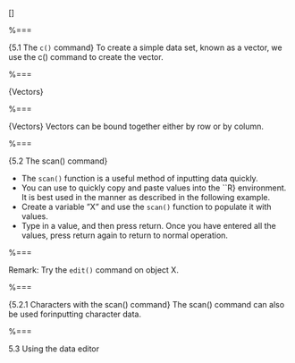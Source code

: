 \[\mbox{Section 5 : Data Creation, Data Entry, Data Import and Export}\]

%===

{5.1 The ``c()`` command}
To create a simple data set, known as a vector, we use the c() command to create the vector.
\begin{figure}
\centering
\includegraphics[width=1.2\linewidth]{images/makevector1}
%\caption{}
%\label{fig:makevector1}
\end{figure}



%===

{Vectors}
\begin{figure}
\centering
\includegraphics[width=1.2\linewidth]{images/makevectors}
%\caption{}
%\label{fig:makevectors}
\end{figure}


%===

{Vectors} 
Vectors can be bound together either by row or by column.
\begin{figure}
\centering
\includegraphics[width=1.0\linewidth]{images/cbindrbind}
\end{figure}


%===

{5.2 The scan() command}

* The ``scan()`` function is a useful method of inputting data quickly. 
* You can use to quickly copy
and paste values into the ``R} environment. It is best used in the manner as described in the
following example. 
* Create a variable ”X” and use the ``scan()`` function to populate it with
values. 
* Type in a value, and then press return. Once you have entered all the values, press
return again to return to normal operation.


%===

\begin{figure}
\centering
\includegraphics[width=0.8\linewidth]{images/scannumbers}
%\caption{}
%\label{fig:scannumbers}
\end{figure}

Remark: Try the ``edit()`` command on object X.

%===

{5.2.1 Characters with the scan() command}
The scan() command can also be used forinputting character data.
\begin{figure}
\centering
\includegraphics[width=0.7\linewidth]{images/scandognames}
%\caption{}
%\label{fig:scandognames}
\end{figure}


%===

5.3 Using the data editor

